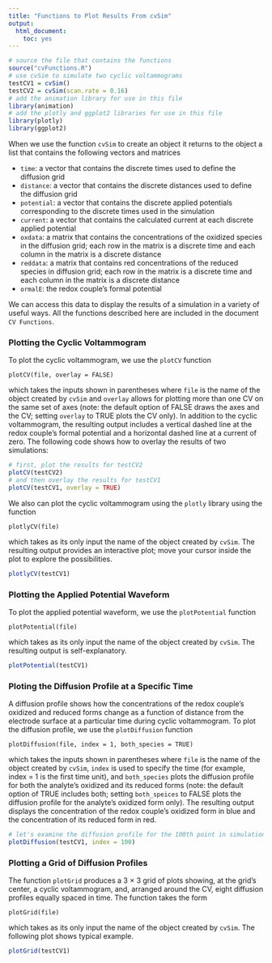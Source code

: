 ```yaml
---
title: "Functions to Plot Results From cvSim"
output:
  html_document:
    toc: yes
---
```


```r
# source the file that contains the functions
source("cvFunctions.R")
# use cvSim to simulate two cyclic voltammograms
testCV1 = cvSim()
testCV2 = cvSim(scan.rate = 0.16)
# add the animation library for use in this file
library(animation)
# add the plotly and ggplot2 libraries for use in this file
library(plotly)
library(ggplot2)
```

When we use the function `cvSim` to create an object it returns to the object a list that contains the following vectors and matrices

* `time`: a vector that contains the discrete times used to define the diffusion grid
* `distance`: a vector that contains the discrete distances used to define the diffusion grid
* `potential`: a vector that contains the discrete applied potentials corresponding to the discrete times used in the simulation
* `current`: a vector that contains the calculated current at each discrete applied potential
* `oxdata`: a matrix that contains the concentrations of the oxidized species in the diffusion grid; each row in the matrix is a discrete time and each column in the matrix is a discrete distance 
* `reddata`: a matrix that contains red concentrations of the reduced species in diffusion grid; each row in the matrix is a discrete time and each column in the matrix is a discrete distance
* `ormalE`: the redox couple's formal potential

We can access this data to display the results of a simulation in a variety of useful ways. All the functions described here are included in the document `CV Functions`.

### Plotting the Cyclic Voltammogram

To plot the cyclic voltammogram, we use the `plotCV` function 

```
plotCV(file, overlay = FALSE)
```

which takes the inputs shown in parentheses where `file` is the name of the object created by `cvSim` and `overlay` allows for plotting more than one CV on the same set of axes (note: the default option of FALSE draws the axes and the CV; setting `overlay` to TRUE plots the CV only). In addition to the cyclic voltammogram, the resulting output includes a vertical dashed line at the redox couple's formal potential and a horizontal dashed line at a current of zero. The following code shows how to overlay the results of two simulations: 

```r
# first, plot the results for testCV2
plotCV(testCV2)
# and then overlay the results for testCV1
plotCV(testCV1, overlay = TRUE)
```

We also can plot the cyclic voltammogram using the `plotly` library using the function

```
plotlyCV(file)
```

which takes as its only input the name of the object created by `cvSim`. The resulting output provides an interactive plot; move your cursor inside the plot to explore the possibilities.

```r
plotlyCV(testCV1)
```

### Plotting the Applied Potential Waveform

To plot the applied potential waveform, we use the `plotPotential` function 

```
plotPotential(file)
```

which takes as its only input the name of the object created by `cvSim`. The resulting output is self-explanatory.

```r
plotPotential(testCV1)
```

### Ploting the Diffusion Profile at a Specific Time

A diffusion profile shows how the concentrations of the redox couple's oxidized and reduced forms change as a function of distance from the electrode surface at a particular time during cyclic voltammogram. To plot the diffusion profile, we use the `plotDiffusion` function 

```
plotDiffusion(file, index = 1, both_species = TRUE) 
```

which takes the inputs shown in parentheses where `file` is the name of the object created by `cvSim`, `index` is used to specify the time (for example, index = 1 is the first time unit), and `both_species` plots the diffusion profile for both the analyte's oxidized and its reduced forms (note: the default option of TRUE includes both; setting `both_speices` to FALSE plots the diffusion profile for the analyte's oxidized form only). The resulting output displays the concentration of the redox couple's oxidized form in blue and the concentration of its reduced form in red.

```r
# let's examine the diffusion profile for the 100th point in simulation
plotDiffusion(testCV1, index = 100)
```

### Plotting a Grid of Diffusion Profiles

The function `plotGrid` produces a 3 $\times$ 3 grid of plots showing, at the grid's center, a cyclic voltammogram, and, arranged around the CV, eight diffusion profiles equally spaced in time. The function takes the form 

```
plotGrid(file)
```

which takes as its only input the name of the object created by `cvSim`. The following plot shows typical example.

```r
plotGrid(testCV1)
```
